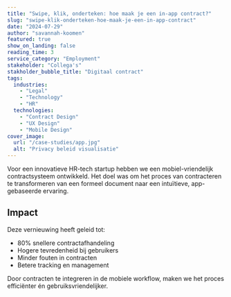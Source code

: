 ```yaml
---
title: "Swipe, klik, onderteken: hoe maak je een in-app contract?"
slug: "swipe-klik-onderteken-hoe-maak-je-een-in-app-contract"
date: "2024-07-29"
author: "savannah-koomen"
featured: true
show_on_landing: false
reading_time: 3
service_category: "Employment"
stakeholder: "Collega's"
stakholder_bubble_title: "Digitaal contract"
tags:
  industries:
    - "Legal"
    - "Technology"
    - "HR"
  technologies:
    - "Contract Design"
    - "UX Design"
    - "Mobile Design"
cover_image:
  url: "/case-studies/app.jpg"
  alt: "Privacy beleid visualisatie"
---
```



Voor een innovatieve HR-tech startup hebben we een mobiel-vriendelijk contractsysteem ontwikkeld. Het doel was om het proces van contracteren te transformeren van een formeel document naar een intuïtieve, app-gebaseerde ervaring.

<BeforeAfterSlider
  client:only="react"
  beforeImage="/case-studies/amsterdam.jpg"
  afterImage="/case-studies/app.jpg"
  alt="Contract transformation"
/>

<VideoPlayer
  client:only="react"
  src="/case-studies/area.mp4"
  poster="/case-studies/amsterdam.jpg"
  title="Video Title"
/>

<CaseStudyTimeline client:visible entries={timelineData.entries} />

## Impact

Deze vernieuwing heeft geleid tot:

- 80% snellere contractafhandeling
- Hogere tevredenheid bij gebruikers
- Minder fouten in contracten
- Betere tracking en management

Door contracten te integreren in de mobiele workflow, maken we het proces efficiënter én gebruiksvriendelijker.
